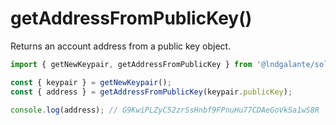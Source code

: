 # getAddressFromPublicKey()

Returns an account address from a public key object.

```typescript
import { getNewKeypair, getAddressFromPublicKey } from '@lndgalante/solutils';

const { keypair } = getNewKeypair();
const { address } = getAddressFromPublicKey(keypair.publicKey);

console.log(address); // G9KwiPLZyC52zrSsHnbf9FPnuHu77CDAeGoVkSa1wS8R
```

